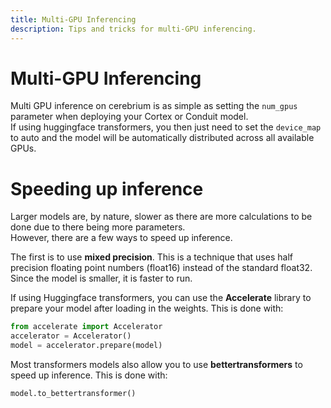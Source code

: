 ```yaml
---
title: Multi-GPU Inferencing
description: Tips and tricks for multi-GPU inferencing.
---
```


# Multi-GPU Inferencing
Multi GPU inference on cerebrium is as simple as setting the `num_gpus` parameter when deploying your Cortex or Conduit model.  
If using huggingface transformers, you then just need to set the `device_map` to auto and the model will be automatically distributed across all available GPUs.

# Speeding up inference

Larger models are, by nature, slower as there are more calculations to be done due to there being more parameters.  
However, there are a few ways to speed up inference. 

The first is to use **mixed precision**. This is a technique that uses half precision floating point numbers (float16) instead of the standard float32. Since the model is smaller, it is faster to run.

If using Huggingface transformers, you can use the **Accelerate** library to prepare your model after loading in the weights. This is done with:
```python
from accelerate import Accelerator
accelerator = Accelerator()
model = accelerator.prepare(model)
```

Most transformers models also allow you to use **bettertransformers** to speed up inference. This is done with:
```python
model.to_bettertransformer()
```
